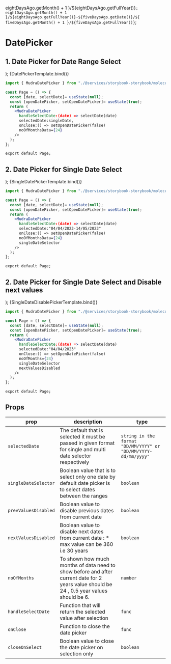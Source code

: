 
<Meta title="Molecules/Mudra MudraDatePicker" component={MudraDatePicker} />

  eightDaysAgo.getMonth() + 1
}/${eightDaysAgo.getFullYear()}`;
  eightDaysAgo.getMonth() + 1
}/${eightDaysAgo.getFullYear()}-${fiveDaysAgo.getDate()}/${
  fiveDaysAgo.getMonth() + 1
}/${fiveDaysAgo.getFullYear()}`;

# DatePicker

## 1. Date Picker for Date Range Select

  <div style={{ height: "600px" }}>
    <MudraDatePicker {...args} />
  </div>
);

<Canvas>
  <Story
    name="DatePicker"
    args={{
      selectedDate: multidateRange,
      noOfMonthsData: 24,
    }}
  >
    {DatePickerTemplate.bind()}
  </Story>
</Canvas>

```jsx
import { MudraDatePicker } from "./@services/storybook-storybook/molecules/mudraDatePicker";

const Page = () => {
  const [date, selectDate]= useState(null);
  const [openDatePicker, setOpenDatePicker]= useState(true);
  return (
    <MudraDatePicker
      handleSelectDate:(date) => selectDate(date)
      selectedDate:singleDate,
      onClose:() => setOpenDatePicker(false)
      noOfMonthsData={24}
    />
  );
};

export default Page;
```

## 2. Date Picker for Single Date Select

  <div style={{ height: "600px" }}>
    <MudraDatePicker {...args} />
  </div>
);

<Canvas>
  <Story
    name="Single Date Select DatePicker"
    args={{
      selectedDate: multidateRange,
      noOfMonthsData: 24,
      singleDateSelector: true,
    }}
  >
    {SingleDatePickerTemplate.bind()}
  </Story>
</Canvas>

```jsx
import { MudraDatePicker } from "./@services/storybook-storybook/molecules/mudraDatePicker";

const Page = () => {
  const [date, selectDate]= useState(null);
  const [openDatePicker, setOpenDatePicker]= useState(true);
  return (
    <MudraDatePicker
      handleSelectDate:(date) => selectDate(date)
      selectedDate:"04/04/2023-14/05/2023"
      onClose:() => setOpenDatePicker(false)
      noOfMonthsData={24}
      singleDateSelector
    />
  );
};

export default Page;
```

## 2. Date Picker for Single Date Select and Disable next values

  <div style={{ height: "600px" }}>
    <MudraDatePicker {...args} />
  </div>
);

<Canvas>
  <Story
    name="Single Date Disable Select DatePicker"
    args={{
      selectedDate: singleDate,
      noOfMonths: 24,
      singleDateSelector: true,
      nextValuesDisabled: true,
    }}
  >
    {SingleDateDisablePickerTemplate.bind()}
  </Story>
</Canvas>

```jsx
import { MudraDatePicker } from "./@services/storybook-storybook/molecules/mudraDatePicker";

const Page = () => {
  const [date, selectDate]= useState(null);
  const [openDatePicker, setOpenDatePicker]= useState(true);
  return (
    <MudraDatePicker
      handleSelectDate:(date) => selectDate(date)
      selectedDate:"04/04/2023"
      onClose:() => setOpenDatePicker(false)
      noOfMonths={24}
      singleDateSelector
      nextValuesDisabled
    />
  );
};

export default Page;
```

## Props

<div style={{overflowX: 'auto'}}>

| prop                 | description                                                                                                                               | type                                                           |
| -------------------- | ----------------------------------------------------------------------------------------------------------------------------------------- | -------------------------------------------------------------- |
| `selectedDate`       | The default that is selected it must be passed in given format for single and multi date selector respectively                            | `string in the format "DD/MM/YYYY" or "DD/MM/YYYY-dd/mm/yyyy"` |
| `singleDateSelector` | Boolean value that is to select only one date by default date picker is to select dates between the ranges                                | `boolean`                                                      |
| `prevValuesDisabled` | Boolean value to disable previous dates from current date                                                                                 | `boolean`                                                      |
| `nextValuesDisabled` | Boolean value to disable next dates from current date : \* max value can be 360 i.e 30 years                                              | `boolean`                                                      |
| `noOfMonths`         | To shown how much months of data need to show before and after current date for 2 years value should be 24 , 0.5 year values should be 6. | `number`                                                       |
| `handleSelectDate`   | Function that will return the selected value after selection                                                                              | `func`                                                         |
| `onClose`            | Function to close the date picker                                                                                                         | `func`                                                         |
| `closeOnSelect`      | Boolean value to close the date picker on selection only                                                                                  | `boolean`                                                      |

</div>
